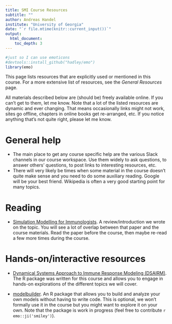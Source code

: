 ```yaml
---
title: SMI Course Resources
subtitle: ""
author: Andreas Handel
institute: "University of Georgia"
date: "`r file.mtime(knitr::current_input())`"
output: 
  html_document:
    toc_depth: 3
---
```



```r
#just so I can use emoticons
#devtools::install_github("hadley/emo")
library(emo)
```

This page lists resources that are explicitly used or mentioned in this course. For a more extensive list of resources, see the _General Resources_ page.

All materials described below are (should be) freely available online. If you can't get to them, let me know. Note that a lot of the listed resources are dynamic and ever changing. That means occasionally links might not work, sites go offline, chapters in online books get re-arranged, etc. If you notice anything that's not quite right, please let me know.

# General help

* The main place to get any course specific help are the various Slack channels in our course workspace. Use them widely to ask questions, to answer others' questions, to post links to interesting resources, etc. 
* There will very likely be times when some material in the course doesn't quite make sense and you need to do some auxiliary reading. Google will be your best friend. Wikipedia is often a very good starting point for many topics. 



# Reading

* [Simulation Modelling for Immunologists](https://handelgroup.uga.edu/publication/2020-handel-natrevimm/). A review/introduction we wrote on the topic. You will see a lot of overlap between that paper and the course materials. Read the paper before the course, then maybe re-read a few more times during the course.



# Hands-on/interactive resources

* [Dynamical Systems Approach to Immune Response Modeling (DSAIRM)](https://ahgroup.github.io/DSAIRM/). The R package was written for this course and allows you to engage in hands-on explorations of the different topics we will cover.

* [modelbuilder](https://ahgroup.github.io/modelbuilder/). An R package that allows you to build and analyze your own models without having to write code. This is optional, we won't formally use it in the course but you might want to explore it on your own. Note that the package is work in progress (feel free to contribute `r emo::ji('smiley')`).



